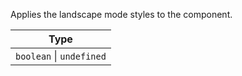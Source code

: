 Applies the landscape mode styles to the component.

| Type                     |
| ------------------------ |
| `boolean` \| `undefined` |
